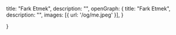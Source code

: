   title: "Fark Etmek",
  description: "",
  openGraph: {
    title: "Fark Etmek",
    description: "",
    images: [{ url: '/og/me.jpeg' }],
  }

}
